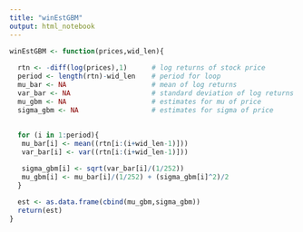 ```yaml
---
title: "winEstGBM"
output: html_notebook
---
```



```r
winEstGBM <- function(prices,wid_len){
  
  rtn <- -diff(log(prices),1)      # log returns of stock price  
  period <- length(rtn)-wid_len    # period for loop 
  mu_bar <- NA                     # mean of log returns
  var_bar <- NA                    # standard deviation of log returns
  mu_gbm <- NA                     # estimates for mu of price
  sigma_gbm <- NA                  # estimates for sigma of price
  
  
  for (i in 1:period){
   mu_bar[i] <- mean((rtn[i:(i+wid_len-1)]))
   var_bar[i] <- var((rtn[i:(i+wid_len-1)]))

   sigma_gbm[i] <- sqrt(var_bar[i]/(1/252))
   mu_gbm[i] <- mu_bar[i]/(1/252) + (sigma_gbm[i]^2)/2
  }
  
  est <- as.data.frame(cbind(mu_gbm,sigma_gbm))
  return(est)
}
```
